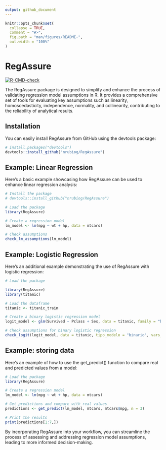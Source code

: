 ```yaml
---
output: github_document
---
```


<!-- README.md is generated from README.Rmd. Please edit that file -->

```r
knitr::opts_chunk$set(
  collapse = TRUE,
  comment = "#>",
  fig.path = "man/figures/README-",
  out.width = "100%"
)
```

# RegAssure

<!-- badges: start -->
[![R-CMD-check](https://github.com/nrubiog/RegAssure/actions/workflows/R-CMD-check.yaml/badge.svg)](https://github.com/nrubiog/RegAssure/actions/workflows/R-CMD-check.yaml)
<!-- badges: end -->

The RegAssure package is designed to simplify and enhance the process of validating regression model assumptions in R. It provides a comprehensive set of tools for evaluating key assumptions such as linearity, homoscedasticity, independence, normality, and collinearity, contributing to the reliability of analytical results.

## Installation

You can easily install RegAssure from GitHub using the devtools package:

``` r
# install.packages("devtools")
devtools::install_github("nrubiog/RegAssure")
```

## Example: Linear Regression

Here's a basic example showcasing how RegAssure can be used to enhance linear regression analysis:

```r
# Install the package
# devtools::install_github("nrubiog/RegAssure")

# Load the package
library(RegAssure)

# Create a regression model
lm_model <- lm(mpg ~ wt + hp, data = mtcars)

# Check assumptions
check_lm_assumptions(lm_model)

```

## Example: Logistic Regression

Here's an additional example demonstrating the use of RegAssure with logistic regression:

```r
# Load the package

library(RegAssure)
library(titanic)

# Load the dataframe
titanic <- titanic_train

# Create a binary logistic regression model
logit_model <- glm(Survived ~ Pclass + Sex, data = titanic, family = "binomial")

# Check assumptions for binary logistic regression
check_logit(logit_model, data = titanic, tipo_modelo = "binario", vars_numericas = "Pclass", y = "Survived")
```

## Example: storing data

Here's an example of how to use the get_predict() function to compare real and predicted values from a model:

```r
# Load the package
library(RegAssure)

# Create a regression model
lm_model <- lm(mpg ~ wt + hp, data = mtcars)

# Get predictions and compare with real values
predictions <- get_predict(lm_model, mtcars, mtcars$mpg, n = 3)

# Print the results
print(predictions[1:7,])
```


By incorporating RegAssure into your workflow, you can streamline the process of assessing and addressing regression model assumptions, leading to more informed decision-making.
